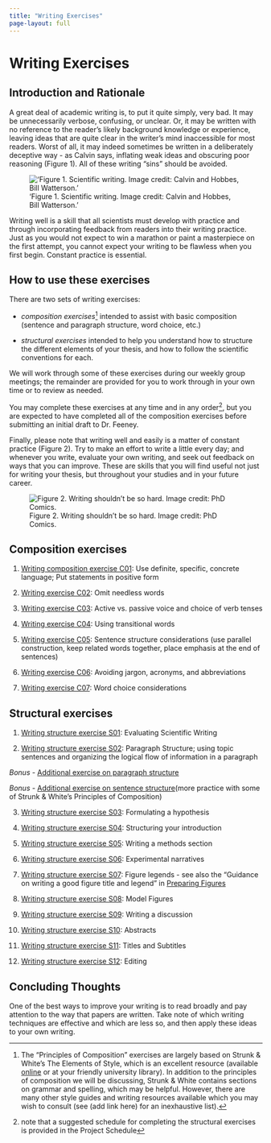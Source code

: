 ```yaml
---
title: "Writing Exercises"
page-layout: full
---
```


# Writing Exercises

## Introduction and Rationale

A great deal of academic writing is, to put it quite simply, very bad. It may be unnecessarily verbose, confusing, or unclear. Or, it may be written with no reference to the reader’s likely background knowledge or experience, leaving ideas that are quite clear in the writer’s mind inaccessible for most readers. Worst of all, it may indeed sometimes be written in a deliberately deceptive way - as Calvin says, inflating weak ideas and obscuring poor reasoning (Figure 1). All of these writing “sins” should be avoided.

!['Figure 1. Scientific writing. Image credit: Calvin and Hobbes, Bill Watterson.'](images/writing.png){fig-alt="Calvin and Hobbes cartoon" fig-align="center"}

Writing well is a skill that all scientists must develop with practice and through incorporating feedback from readers into their writing practice. Just as you would not expect to win a marathon or paint a masterpiece on the first attempt, you cannot expect your writing to be flawless when you first begin. Constant practice is essential.

## How to use these exercises

There are two sets of writing exercises: 

- *composition exercises*^[The “Principles of Composition” exercises are largely based on Strunk &amp; White’s The Elements of Style, which is an excellent resource (available <a href="http://www.gutenberg.org/ebooks/37134">online</a> or at your friendly university library). In addition to the principles of composition we will be discussing, Strunk &amp; White contains sections on grammar and spelling, which may be helpful. However, there are many other style guides and writing resources available which you may wish to consult (see (add link here) for an inexhaustive list).] intended to assist with basic composition (sentence and paragraph structure, word choice, etc.)

- *structural exercises* intended to help you understand how to structure the different elements of your thesis, and how to follow the scientific conventions for each. 

We will work through some of these exercises during our weekly group meetings; the remainder are provided for you to work through in your own time or to review as needed.

::: callout-important

You may complete these exercises at any time and in any order^[note that a suggested schedule for completing the structural exercises is provided in the Project Schedule], but you are expected to have completed all of the composition exercises before submitting an initial draft to Dr. Feeney.

:::

Finally, please note that writing well and easily is a matter of constant practice (Figure 2). Try to make an effort to write a little every day; and whenever you write, evaluate your own writing, and seek out feedback on ways that you can improve. These are skills that you will find useful not just for writing your thesis, but throughout your studies and in your future career.

![Figure 2. Writing shouldn’t be so hard. Image credit: PhD Comics.](images/writing2.png){fig-alt="PhD Comics cartoon about the difficulty of writing" fig-align="center"}

## Composition exercises

1.  [Writing composition exercise C01](./assets/WritingExercises/C01.docx): Use definite, specific, concrete language; Put statements in positive form

2.  [Writing exercise C02](./assets/WritingExercises/C02.docx): Omit needless words

3.  [Writing exercise C03](./assets/WritingExercises/C03.docx): Active vs. passive voice and choice of verb tenses

4.  [Writing exercise C04](./assets/WritingExercises/C04.docx): Using transitional words

5.  [Writing exercise C05](./assets/WritingExercises/C05.docx): Sentence structure considerations (use parallel construction, keep related words together, place emphasis at the end of sentences)

6.  [Writing exercise C06](./assets/WritingExercises/C06.docx): Avoiding jargon, acronyms, and abbreviations

7.  [Writing exercise C07](./assets/WritingExercises/C07.docx): Word choice considerations




## Structural exercises

1. [Writing structure exercise S01](./assets/WritingExercises/S01.docx): Evaluating Scientific Writing

2. [Writing structure exercise S02](./assets/WritingExercises/S02.docx): Paragraph Structure; using topic sentences and organizing the logical flow of information in a paragraph

*Bonus* - [Additional exercise on paragraph structure](./assets/WritingExercises/AdditionalExercises01.docx)

*Bonus* - [Additional exercise on sentence structure](./assets/WritingExercises/AdditionalExercises02.docx)(more practice with some of Strunk & White's Principles of Composition)

3. [Writing structure exercise S03](./assets/WritingExercises/S03.docx): Formulating a hypothesis 

4. [Writing structure exercise S04](./assets/WritingExercises/S04.docx): Structuring your introduction 

5. [Writing structure exercise S05](./assets/WritingExercises/S05.docx): Writing a methods section

6. [Writing structure exercise S06](./assets/WritingExercises/S06.docx): Experimental narratives

7. [Writing structure exercise S07](./assets/WritingExercises/S07.docx): Figure legends - see also the "Guidance on writing a good figure title and legend" in [Preparing Figures](./figures.qmd)

8. [Writing structure exercise S08](./assets/WritingExercises/S08.docx): Model Figures

9. [Writing structure exercise S09](./assets/WritingExercises/S09.docx): Writing a discussion

10. [Writing structure exercise S10](./assets/WritingExercises/S10.docx): Abstracts

11. [Writing structure exercise S11](./assets/WritingExercises/S11.docx): Titles and Subtitles

12. [Writing structure exercise S12](./assets/WritingExercises/S12.docx): Editing

## Concluding Thoughts

One of the best ways to improve your writing is to read broadly and pay attention to the way that papers are written. Take note of which writing techniques are effective and which are less so, and then apply these ideas to your own writing.